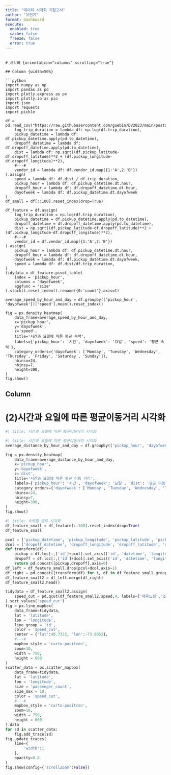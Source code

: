 ```yaml
---
title: "데이터 시각화 기말고사"
author: "유민기"
format: dashboard
execute: 
  enabled: true
  cache: false
  freeze: false
  error: true
---
```

```

# 시각화 {orientation="columns" scrolling="true"}

## Column {width=50%}

```python
import numpy as np
import pandas as pd
import plotly.express as px
import plotly.io as pio
import json
import requests
import pickle

df = pd.read_csv("https://raw.githubusercontent.com/guebin/DV2023/main/posts/NYCTaxi.csv").assign(
    log_trip_duration = lambda df: np.log(df.trip_duration),
    pickup_datetime = lambda df: df.pickup_datetime.apply(pd.to_datetime),
    dropoff_datetime = lambda df: df.dropoff_datetime.apply(pd.to_datetime),
    dist = lambda df: np.sqrt((df.pickup_latitude-df.dropoff_latitude)**2 + (df.pickup_longitude-df.dropoff_longitude)**2),
    #---#
    vendor_id = lambda df: df.vendor_id.map({1:'A',2:'B'})
).assign(
    speed = lambda df: df.dist / df.trip_duration,
    pickup_hour = lambda df: df.pickup_datetime.dt.hour,
    dropoff_hour = lambda df: df.dropoff_datetime.dt.hour,
    dayofweek = lambda df: df.pickup_datetime.dt.dayofweek
)
df_small = df[::100].reset_index(drop=True)

df_feature = df.assign(
    log_trip_duration = np.log(df.trip_duration),
    pickup_datetime = df.pickup_datetime.apply(pd.to_datetime),
    dropoff_datetime = df.dropoff_datetime.apply(pd.to_datetime),
    dist = np.sqrt((df.pickup_latitude-df.dropoff_latitude)**2 + (df.pickup_longitude-df.dropoff_longitude)**2),
    #---#
    vendor_id = df.vendor_id.map({1:'A',2:'B'})
).assign(
    pickup_hour = lambda df: df.pickup_datetime.dt.hour,
    dropoff_hour = lambda df: df.dropoff_datetime.dt.hour,
    dayofweek = lambda df: df.pickup_datetime.dt.dayofweek,
    speed = lambda df: df.dist/df.trip_duration,
)
tidydata = df_feature.pivot_table(
    index = 'pickup_hour',
    columns = 'dayofweek',
    aggfunc = 'size'
).stack().reset_index().rename({0:'count'},axis=1)

average_speed_by_hour_and_day = df.groupby(['pickup_hour', 'dayofweek'])['speed'].mean().reset_index()

fig = px.density_heatmap(
    data_frame=average_speed_by_hour_and_day,
    x='pickup_hour',
    y='dayofweek',
    z='speed',
    title='시간과 요일에 따른 평균 속력',
    labels={'pickup_hour': '시간', 'dayofweek': '요일', 'speed': '평균 속력'},
    category_orders={'dayofweek': ['Monday', 'Tuesday', 'Wednesday', 'Thursday', 'Friday', 'Saturday', 'Sunday']},
    nbinsx=24,
    nbinsy=7,
    height=300,
)
fig.show()
```

## Column {width=50%}

# (2)시간과 요일에 따른 평균이동거리 시각화

```python
#| title: 시간과 요일에 따른 평균이동거리 시각화
```


```python
#| title: 시간과 요일에 따른 평균이동거리 시각화
average_distance_by_hour_and_day = df.groupby(['pickup_hour', 'dayofweek'])['dist'].mean().reset_index()

fig = px.density_heatmap(
    data_frame=average_distance_by_hour_and_day,
    x='pickup_hour',
    y='dayofweek',
    z='dist',  
    title='시간과 요일에 따른 평균 이동 거리',
    labels={'pickup_hour': '시간', 'dayofweek': '요일', 'dist': '평균 이동 거리'},
    category_orders={'dayofweek': ['Monday', 'Tuesday', 'Wednesday', 'Thursday', 'Friday', 'Saturday', 'Sunday']},
    nbinsx=24,
    nbinsy=7,
    height=300,
)
fig.show()

```


```python
#| title: 속력별 경로 시각화
df_feature_small = df_feature[::100].reset_index(drop=True)
df_feature_small

pcol = ['pickup_datetime', 'pickup_longitude', 'pickup_latitude', 'pickup_hour']
dcol = ['dropoff_datetime', 'dropoff_longitude', 'dropoff_latitude', 'dropoff_hour']
def transform(df):
    pickup = df.loc[:,['id']+pcol].set_axis(['id', 'datetime', 'longitude', 'latitude', 'hour'],axis=1).assign(type = 'pickup')
    dropoff = df.loc[:,['id']+dcol].set_axis(['id', 'datetime', 'longitude', 'latitude', 'hour'],axis=1).assign(type = 'dropoff')
    return pd.concat([pickup,dropoff],axis=0)
df_left = df_feature_small.drop(pcol+dcol,axis=1)
df_right = pd.concat([transform(df) for i, df in df_feature_small.groupby('id')]).reset_index(drop=True)
df_feature_small2 = df_left.merge(df_right)
df_feature_small2.head()

tidydata = df_feature_small2.assign(
    speed_cut = pd.qcut(df_feature_small2.speed,4, labels=['매우느림','조금느림','조금빠름','매우빠름'])
).sort_values('speed_cut')
fig = px.line_mapbox(
    data_frame=tidydata,
    lat = 'latitude',
    lon = 'longitude',
    line_group = 'id',
    color = 'speed_cut',
    center = {'lat':40.7322, 'lon':-73.9052},
    #---#
    mapbox_style = 'carto-positron',
    zoom=10,
    width = 750,
    height = 600    
)
scatter_data = px.scatter_mapbox(
    data_frame=tidydata,
    lat = 'latitude',
    lon = 'longitude',
    size = 'passenger_count',
    size_max = 10,
    color = 'speed_cut',
    #---#
    mapbox_style = 'carto-positron',
    zoom=10,
    width = 750,
    height = 600    
).data 
for sd in scatter_data: 
    fig.add_trace(sd)
fig.update_traces(
    line={
        'width':1
    },
    opacity=0.8
)
fig.show(config={'scrollZoom':False})
```